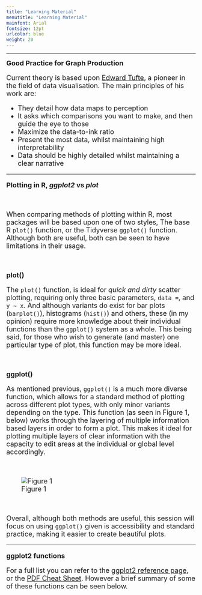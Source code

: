 ```yaml
---
title: "Learning Material"
menutitle: "Learning Material"
mainfont: Arial
fontsize: 12pt
urlcolor: blue
weight: 20
---
```

---

<font size = 4>
**Good Practice for Graph Production**

Current theory is based upon [Edward Tufte](<https://www.edwardtufte.com/tufte/>), a pioneer in the field of data visualisation. The main principles of his work are: 

* They detail how data maps to perception 
* It asks which comparisons you want to make, and then guide the eye to those 
* Maximize the data-to-ink ratio
* Present the most data, whilst maintaining high interpretability 
* Data should be highly detailed whilst maintaining a clear narrative


---


<font size = 4> 
**Plotting in R, *ggplot2* vs *plot* **

<br>

When comparing methods of plotting within R, most packages will be based upon one of two styles, The base R `plot()` function, or the Tidyverse `ggplot()` function. Although both are useful, both can be seen to have limitations in their usage. 

<br>

**plot()** 

The `plot()` function, is ideal for *quick and dirty* scatter plotting, requiring only three basic parameters, `data = `, and `y ~ x`. And although variants do exist for bar plots (`barplot()`), histograms (`hist()`) and others, these (in my opinion) require more knowledge about their individual functions than the `ggplot()` system as a whole. This being said, for those who wish to generate (and master) one particular type of plot, this function may be more ideal. 

<br>

**ggplot()**

As mentioned previous, `ggplot()` is a much more diverse function, which allows for a standard method of plotting across different plot types, with only minor variants depending on the type. This function (as seen in Figure 1, below) works through the layering of multiple information based layers in order to form a plot. This makes it ideal for plotting multiple layers of clear information with the capacity to edit areas at the individual or global level accordingly. 

<br>

![Figure 1](images/ggplot_graphs.jpg)

<br>

Overall, although both methods are useful, this session will focus on using `ggplot()` given is accessibility and standard practice, making it easier to create beautiful plots. 

---

<font size = 4> 
**ggplot2 functions** 

For a full list you can refer to the [ggplot2 reference page](<https://ggplot2.tidyverse.org/reference/index.html>), or the [PDF Cheat Sheet](<https://rstudio.com/wp-content/uploads/2015/03/ggplot2-cheatsheet.pdf>). However a brief summary of some of these functions can be seen below. 



